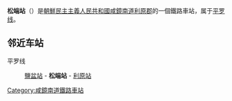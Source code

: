 {{unreferenced|time=2015-02-17T17:42:36+00:00}}
{{朝鮮半島車站資訊
|公司色 = blue
|文字色 = 
|站名 = 松端站
|圖片 = 
|pxl = 
|圖片說明 =
|前一站 = [[鹽盆站|鹽盆]]
|前一站距離 = 3.4
|後一站距離 = 3.7
|後一站 = [[利原站|利原]]
|所屬路線 = [[平罗线|平罗线]]
|距離 = 468.0
|起點站 = [[平壤站|平壤]]
|諺文 = 송단역
|朝鮮漢字 = 松端驛
|文觀部式 = Songdan-yeok
|馬-賴式 = Songdan-yŏk
|副站名 = 
|車站編號 = 
|停站路線數 = 
|所屬公司 = [[朝鮮民主主義人民共和國鐵道省|朝鮮民主主義人民共和國鐵道省]]
|所在地 =[[咸鏡南道|咸鏡南道]][[利原郡|利原郡]]
|車站構造 = 地面车站
|月台配置 = 
|啟用年月日 =
|廢站年月日 = 
|上下車人次 = 
|統計年度 = 
|轉車 = 
|備註 = 
|全寬備註 = 
}}

'''松端站'''（{{lang-ko|송단역}}）是[[朝鮮民主主義人民共和國|朝鮮民主主義人民共和國]][[咸鏡南道|咸鏡南道]][[利原郡|利原郡]]的一個鐵路車站，属于[[平罗线|平罗线]]。

==邻近车站==
平罗线
:[[鹽盆站|鹽盆站]] - '''松端站''' - [[利原站|利原站]]

{{朝鲜铁路小作品}}

{{平罗线}}

[[Category:咸鏡南道鐵路車站|Category:咸鏡南道鐵路車站]]